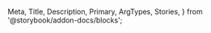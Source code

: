  Meta,
  Title,
  Description,
  Primary,
  ArgTypes,
  Stories,
} from '@storybook/addon-docs/blocks';


<Meta of={ScrollableStories} />

<Title />

<Description />

<Primary />

## Supported properties:

Accepts all `HTML` element properties for the inner `overflow` element, plus additional properties listed in the table below:

Компонент принимает все свойства `html` элемента, пробрасываемые в прокручиваемую область с CSS правилом `overflow`, и дополнительные, описанные ниже в таблице:

<ArgTypes />

## Examples

<Stories title=""/>
